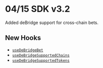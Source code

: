 # 04/15 SDK v3.2
Added deBridge support for cross-chain bets.

## New Hooks
- [`useDeBridgeBet`](/hub/apps/sdk/write-hooks/useDeBridgeBet)
- [`useDeBridgeSupportedChains`](/hub/apps/sdk/hooks/useDeBridgeSupportedChains)
- [`useDeBridgeSupportedTokens`](/hub/apps/sdk/hooks/useDeBridgeSupportedTokens)
